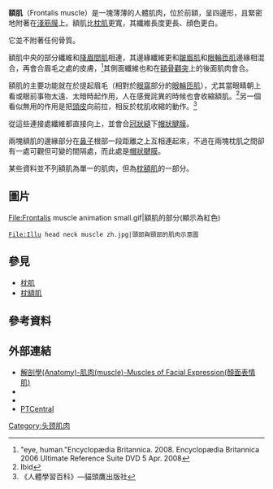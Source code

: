 {{Infobox muscle
| Name        = 額肌 
| Latin       = Venter frontalis musculi occipitofrontalis
| Image       = Musculus frontalis.png
| Caption     = 左邊頂端顯示於紅色的額肌 
| Origin      = [[帽狀腱膜|帽狀腱膜]]
| Insertion   = [[眼輪匝肌|眼輪匝肌]]<ref>"Insertion of frontalis muscle relating to blepharoptosis repair". Hwang K, Kim DJ, Hwang SH. J Craniofac Surg. 2005 Nov;16(6):965-7.</ref>
| Blood       = [[眶上動脈|眶上動脈]]和[[滑車上動脈|滑車上動脈]] 
| Nerve       = [[顔面神經|顔面神經]]和{{link-en|顳支|Temporal branches of the facial nerve|}}
| Action      = 皺起[[前額|前額]]和提起[[眉毛|眉毛]]
<!--
| GraySubject  = 105 
| GrayPage     = 379 
| DorlandsPre  = m_22 
| DorlandsSuf  = 12549942  
-->
}}
'''額肌'''（Frontalis muscle）是一塊薄薄的人體肌肉，位於前額，呈四邊形，且緊密地附著在[[淺筋膜|淺筋膜]]上。額肌比[[枕肌|枕肌]]更寬，其纖維長度更長、顔色更白。

它並不附著任何骨質。

額肌中央的部分纖維和[[降眉間肌|降眉間肌]]相連，其邊緣纖維更和[[皺眉肌|皺眉肌]]和[[眼輪匝肌|眼輪匝肌]]邊緣相混合，再會合眉毛之處的皮膚，<ref> "eye, human."Encyclopædia Britannica. 2008. Encyclopædia Britannica 2006 Ultimate Reference Suite DVD 5 Apr. 2008 </ref>其側面纖維也和在[[額骨|額骨]][[顴突|顴突]]上的後面肌肉會合。

額肌的主要功能就在於提起眉毛（相對於[[眼窩|眼窩]]部分的[[眼輪匝肌|眼輪匝肌]]），尤其當眼睛朝上看或眼前事物太遠、太暗時起作用，人在感覺詫異的時候也會收縮額肌。<ref> Ibid </ref>另一個看似無用的作用是把[[頭皮|頭皮]]向前拉，相反於枕肌收縮的動作。<ref>《人體學習百科》—貓頭鷹出版社</ref>

從這些連接處纖維都直接向上，並會合[[冠狀縫|冠狀縫]]下[[帽狀腱膜|帽狀腱膜]]。

兩塊額肌的邊緣部分在[[鼻子|鼻子]]根部一段距離之上互相連起來，不過在兩塊枕肌之間卻有一處可觀但可變的間隔處，而此處是[[帽狀腱膜|帽狀腱膜]]。

某些資料並不列額肌為單一的肌肉，但為[[枕額肌|枕額肌]]的一部分。

==圖片==
<gallery>
File:Frontalis muscle animation small.gif|額肌的部分(顯示為紅色)
 File:Illu head neck muscle zh.jpg|頭部與頸部的肌肉示意圖
</gallery>

== 參見 ==
* [[枕肌|枕肌]]
* [[枕額肌|枕額肌]]

==參考資料==
<references/>

==外部連結==
*[http://smallcollation.blogspot.com/2013/02/anatomy-muscle-muscles-of-facial.html 解剖學(Anatomy)-肌肉(muscle)-Muscles of Facial Expression(顏面表情肌)] {{Wayback|url=http://smallcollation.blogspot.com/2013/02/anatomy-muscle-muscles-of-facial.html |date=20150305091946 }}
* {{MuscleLoyola|fron}}
* {{eMedicineDictionary|frontal+belly+of+occipitofrontalis+muscle}}
* [https://web.archive.org/web/20050804024427/http://www.ptcentral.com/muscles/musclehead.html#frontalis PTCentral]

{{Gray's}}
{{muscle-stub}}
{{頭部的肌肉}}

[[Category:头颈肌肉|Category:头颈肌肉]]